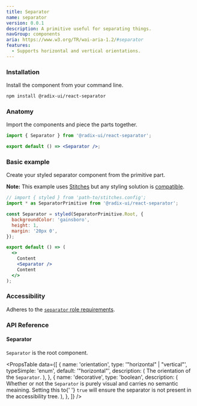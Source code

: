 ```yaml
---
title: Separator
name: separator
version: 0.0.1
description: A primitive useful for separating things.
navGroup: components
aria: https://www.w3.org/TR/wai-aria-1.2/#separator
features:
  - Supports horizontal and vertical orientations.
---
```


### Installation

Install the component from your command line.

```bash
npm install @radix-ui/react-separator
```

### Anatomy

Import the components and piece the parts together.

```jsx
import { Separator } from '@radix-ui/react-separator';

export default () => <Separator />;
```

### Basic example

Create your styled separator component from the primitive part.

**Note:** This example uses [Stitches](https://stitches.dev) but any styling solution is [compatible](../overview/styling).

```jsx live manual
// import { styled } from 'path-to/stitches.config';
import * as SeparatorPrimitive from '@radix-ui/react-separator';

const Separator = styled(SeparatorPrimitive.Root, {
  backgroundColor: 'gainsboro',
  height: 1,
  margin: '20px 0',
});

export default () => (
  <>
    Content
    <Separator />
    Content
  </>
);
```

### Accessibility

Adheres to the [`separator` role requirements](https://www.w3.org/TR/wai-aria-1.2/#separator).

### API Reference

#### Separator

`Separator` is the root component.

<PropsTable
  data={[
    {
      name: 'orientation',
      type: '"horizontal" | "vertical"',
      typeSimple: 'enum',
      default: '"horizontal"',
      description: (
        <span>
          The orientation of the <Code>Separator</Code>.
        </span>
      ),
    },
    {
      name: 'decorative',
      type: 'boolean',
      description: (
        <span>
          Whether or not the <Code>Separator</Code> is purely visual
          and carries no semantic meaining. Setting this to{' '}
          <Code>true</Code> will ensure the separator is not present
          in the accessibility tree.
        </span>
      ),
    },
  ]}
/>
